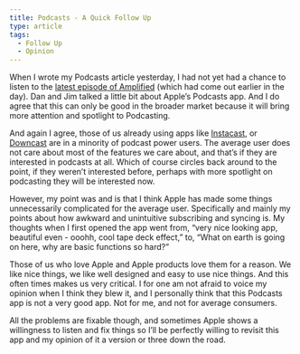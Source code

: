 ```yaml
---
title: Podcasts - A Quick Follow Up
type: article
tags:
  - Follow Up
  - Opinion
---
```


When I wrote my Podcasts article yesterday, I had not yet had a chance to listen to the [latest episode of Amplified](http://5by5.tv/amplified/13) (which had come out earlier in the day). Dan and Jim talked a little bit about Apple’s Podcasts app. And I do agree that this can only be good in the broader market because it will bring more attention and spotlight to Podcasting.

And again I agree, those of us already using apps like [Instacast](http://vemedio.com/products/instacast), or [Downcast](http://www.downcastapp.com/) are in a minority of podcast power users. The average user does not care about most of the features we care about, and that’s if they are interested in podcasts at all. Which of course circles back around to the point, if they weren’t interested before, perhaps with more spotlight on podcasting they will be interested now.

However, my point was and is that I think Apple has made some things unnecessarily complicated for the average user. Specifically and mainly my points about how awkward and unintuitive subscribing and syncing is. My thoughts when I first opened the app went from, “very nice looking app, beautiful even - ooohh, cool tape deck effect,” to, “What on earth is going on here, why are basic functions so hard?”

Those of us who love Apple and Apple products love them for a reason. We like nice things, we like well designed and easy to use nice things. And this often times makes us very critical. I for one am not afraid to voice my opinion when I think they blew it, and I personally think that this Podcasts app is not a very good app. Not for me, and not for average consumers.

All the problems are fixable though, and sometimes Apple shows a willingness to listen and fix things so I’ll be perfectly willing to revisit this app and my opinion of it a version or three down the road.
